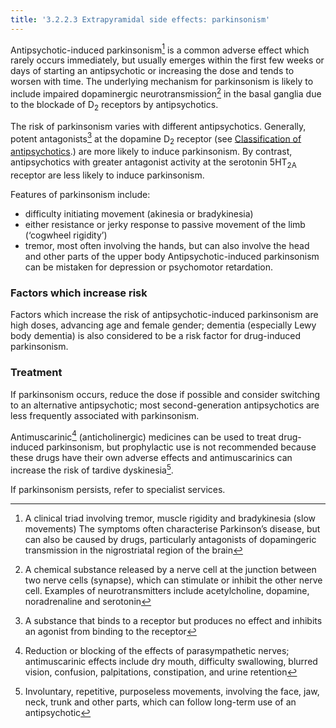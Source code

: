 ```yaml
---
title: '3.2.2.3 Extrapyramidal side effects: parkinsonism'
---
```



Antipsychotic-induced parkinsonism[^1] is a common adverse effect which rarely occurs immediately, but usually emerges within the first few weeks or days of starting an antipsychotic or increasing the dose and tends to worsen with time. The underlying mechanism for parkinsonism is likely to include impaired dopaminergic neurotransmission[^2] in the basal ganglia due to the blockade of D<sub>2</sub> receptors by antipsychotics.

The risk of parkinsonism varies with different antipsychotics. Generally, potent antagonists[^3] at the dopamine D<sub>2</sub> receptor (see [Classification of antipsychotics](/antipsychotics/CON155606_41).) are more likely to induce parkinsonism. By contrast, antipsychotics with greater antagonist activity at the serotonin 5HT<sub>2A</sub> receptor are less likely to induce parkinsonism.

Features of parkinsonism include:

* difficulty initiating movement (akinesia or bradykinesia)
* either resistance or jerky response to passive movement of the limb (‘cogwheel rigidity’)
* tremor, most often involving the hands, but can also involve the head and other parts of the upper body
Antipsychotic-induced parkinsonism can be mistaken for depression or psychomotor retardation.

### Factors which increase risk

Factors which increase the risk of antipsychotic-induced parkinsonism are high doses, advancing age and female gender; dementia (especially Lewy body dementia) is also considered to be a risk factor for drug-induced parkinsonism.

### Treatment

If parkinsonism occurs, reduce the dose if possible and consider switching to an alternative antipsychotic; most second-generation antipsychotics are less frequently associated with parkinsonism.

Antimuscarinic[^4] (anticholinergic) medicines can be used to treat drug-induced parkinsonism, but prophylactic use is not recommended because these drugs have their own adverse effects and antimuscarinics can increase the risk of tardive dyskinesia[^5].

If parkinsonism persists, refer to specialist services.



[^1]: A clinical triad involving tremor, muscle rigidity and bradykinesia (slow movements) The symptoms often characterise Parkinson’s disease, but can also be caused by drugs, particularly antagonists of dopamingeric transmission in the nigrostriatal region of the brain


[^2]: A chemical substance released by a nerve cell at the junction between two nerve cells (synapse), which can stimulate or inhibit the other nerve cell. Examples of neurotransmitters include acetylcholine, dopamine, noradrenaline and serotonin


[^3]: A substance that binds to a receptor but produces no effect and inhibits an agonist from binding to the receptor


[^4]: Reduction or blocking of the effects of parasympathetic nerves; antimuscarinic effects include dry mouth, difficulty swallowing, blurred vision, confusion, palpitations, constipation, and urine retention


[^5]: Involuntary, repetitive, purposeless movements, involving the face, jaw, neck, trunk and other parts, which can follow long-term use of an antipsychotic
